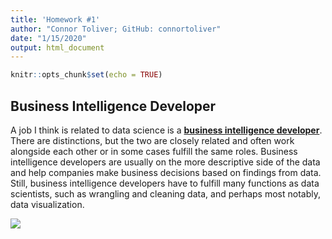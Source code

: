 ```yaml
---
title: 'Homework #1'
author: "Connor Toliver; GitHub: connortoliver"
date: "1/15/2020"
output: html_document
---
```


```r
knitr::opts_chunk$set(echo = TRUE)
```

## Business Intelligence Developer
A job I think is related to data science is a [**business intelligence developer**](https://www.tableau.com/learn/articles/business-intelligence). There are distinctions, but the two are closely related and often work alongside each other or in some cases fulfill the same roles. Business intelligence developers are usually on the more descriptive side of the data and help companies make business decisions based on findings from data. Still, business intelligence developers have to fulfill many functions as data scientists, such as wrangling and cleaning data, and perhaps most notably, data visualization. 

![](https://hfweb-assets.s3.amazonaws.com/v2/images/bi/bi_banner.svg)